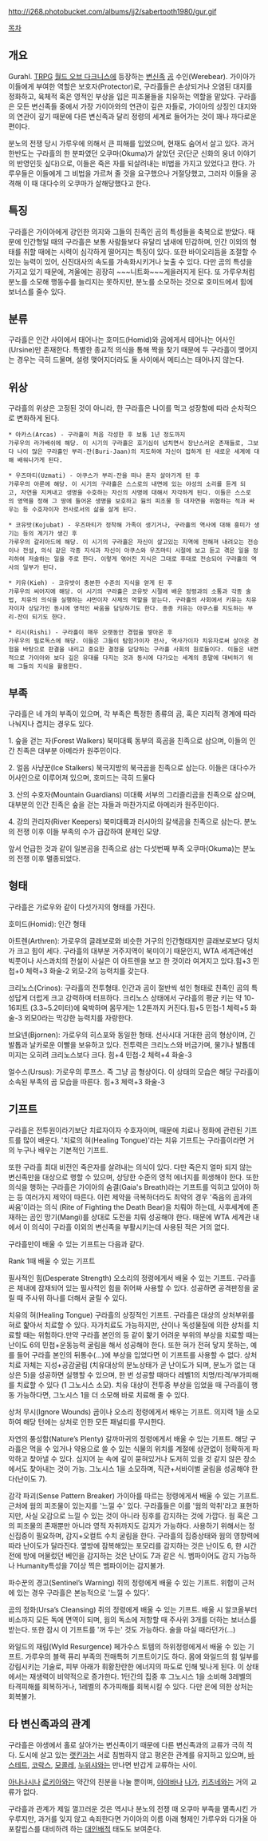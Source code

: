 http://i268.photobucket.com/albums/jj2/sabertooth1980/gur.gif


[[목차]]

== 개요 ==

Gurahl. [[TRPG]] [[월드 오브 다크니스]]에 등장하는 [[변신족]] [[곰]] 수인(Werebear). 가이아가 이들에게 부여한 역할은 보호자(Protector)로, 구라흘들은 손상되거나 오염된 대지를 정화하고, 육체적 혹은 영적인 부상을 입은 피조물들을 치유하는 역할을 맡았다. 구라흘은 모든 변신족들 중에서 가장 가이아와의 연관이 깊은 자들로, 가이아의 상징인 대지와의 연관이 깊기 때문에 다른 변신족과 달리 정령의 세계로 들어가는 것이 꽤나 까다로운 편이다.

분노의 전쟁 당시 가루우에 의해서 큰 피해를 입었으며, 현재도 숨어서 살고 있다. 과거 한반도는 구라흘의 한 분파였던 오쿠마(Okuma)가 살았던 곳(단군 신화의 웅녀 이야기의 반영인듯 싶다)으로, 이들은 죽은 자를 되살려내는 비법을 가지고 있었다고 한다. 가루우들은 이들에게 그 비법을 가르쳐 줄 것을 요구했으나 거절당했고, 그러자 이들을 공격해 이 때 대다수의 오쿠마가 살해당했다고 한다.

== 특징 ==
구라흘은 가이아에게 강인한 의지와 그들의 친족인 곰의 특성들을 축복으로 받았다. 때문에 인간형일 때의 구라흘은 보통 사람들보다 유달리 냄새에 민감하며, 인간 이외의 형태를 취할 때에는 시력이 심각하게 떨어지는 특징이 있다. 또한 바이오리듬을 조절할 수 있는 능력이 있어, 신진대사의 속도를 가속화시키거나 늦출 수 있다. 다만 곰의 특성을 가지고 있기 때문에, 겨울에는 굉장히 ~~~니트화~~~게을러지게 된다.
또 가루우처럼 분노를 소모해 행동수를 늘리지는 못하지만, 분노를 소모하는 것으로 호미드에서 힘에 보너스를 줄수 있다.

== 분류 ==
구라흘은 인간 사이에서 태어나는 호미드(Homid)와 곰에게서 테어나는 어사인(Ursine)만 존재한다. 특별한 종교적 의식을 통해 짝을 찾기 때문에 두 구라흘이 맺어지는 경우는 극히 드물며, 설령 맺어지더라도 둘 사이에서 메티스는 태어나지 않는다.

== 위상 ==
구라흘의 위상은 고정된 것이 아니라, 한 구라흘은 나이를 먹고 성장함에 따라 순차적으로 변화하게 된다.

 * 아카스(Arcas) - 구라흘이 처음 각성한 후 보통 1년 정도까지
 가루우의 라가배쉬에 해당. 이 시기의 구라흘은 호기심이 넘치면서 장난스러운 존재들로, 그보다 나이 많은 구라흘인 부리-잔(Buri-Jaan)의 지도하에 자신이 접하게 된 새로운 세계에 대해 배워나가게 된다.

 * 우즈마티(Uzmati) - 아쿠스가 부리-잔을 떠나 혼자 살아가게 된 후
 가루우의 아룬에 해당. 이 시기의 구라흘은 스스로의 내면에 있는 야성의 소리를 듣게 되고, 자연을 지켜내고 생명을 수호하는 자신의 사명에 대해서 자각하게 된다. 이들은 스스로의 영역을 정해 그 땅에 들어온 생명을 보호하고 웜의 피조물 등 대자연을 위협하는 적과 싸우는 등 수호자이자 전사로서의 삶을 살게 된다.

 * 코유밧(Kojubat) - 우즈마티가 정착해 가족이 생기거나, 구라흘의 역사에 대해 흥미가 생기는 등의 계기가 생긴 후
 가루우의 갈리아드에 해당. 이 시기의 구라흘은 자신이 살고있는 지역에 전해져 내려오는 전승이나 전설, 의식 같은 각종 지식과 자신이 아쿠스와 우즈마티 시절에 보고 듣고 겪은 일을 정리하여 저술하는 일을 주로 한다. 이렇게 엮어진 지식은 그대로 후대로 전승되어 구라흘의 역사의 일부가 된다.

 * 키유(Kieh) - 코유밧이 충분한 수준의 지식을 얻게 된 후
 가루우의 씨어지에 해당. 이 시기의 구라흘은 코유밧 시절에 배운 정령과의 소통과 각종 술법, 치유의 의식을 실행하는 샤먼이자 사제의 역할을 맡는다. 구라흘의 사회에서 키유는 치유자이자 상담가인 동시에 영적인 싸움을 담당하기도 한다. 종종 키유는 아쿠스를 지도하는 부리-잔이 되기도 한다.

 * 리시(Rishi) - 구라흘이 매우 오랫동안 경험을 쌓아온 후
 가루우의 필로독스에 해당. 이들은 그들이 탐험가이자 전사, 역사가이자 치유자로써 살아온 경험을 바탕으로 판결을 내리고 중요한 결정을 담당하는 구라흘 사회의 원로들이다. 이들은 내면적으로 가이아와 보다 깊은 유대를 다지는 것과 동시에 다가오는 세계의 종말에 대비하기 위해 그들의 지식을 활용한다.

== 부족 ==
구라흘은 네 개의 부족이 있으며, 각 부족은 특정한 종류의 곰, 혹은 지리적 경계에 따라 나눠지나 겹치는 경우도 있다.

1. 숲을 걷는 자(Forest Walkers)
북미대륙 동부의 흑곰을 친족으로 삼으며, 이들의 인간 친족은 대부분 아메라카 원주민이다.

2. 얼음 사냥꾼(Ice Stalkers)
북극지방의 북극곰을 친족으로 삼는다. 이들은 대다수가 어사인으로 이루어져 있으며, 호미드는 극히 드물다

3. 산의 수호자(Mountain Guardians)
미대륙 서부의 그리즐리곰을 친족으로 삼으며, 대부분의 인간 친족은 숲을 걷는 자들과 마찬가지로 아메리카 원주민이다.

4. 강의 관리자(River Keepers)
북미대륙과 러시아의 갈색곰을 친족으로 삼는다. 분노의 전쟁 이후 이들 부족의 수가 급감하여 문제인 모양.

앞서 언급한 것과 같이 일본곰을 친족으로 삼는 다섯번째 부족 오쿠마(Okuma)는 분노의 전쟁 이후 멸종되었다.

== 형태 ==


구라흘은 가로우와 같이 다섯가지의 형태를 가진다.

호미드(Homid): 인간 형태

아트렌(Arthren): 가로우의 글래보로와 비슷한 거구의 인간형태지만 글래보로보다 덩치가 크고 힘이 세다. 구라흘의 대부분 거주지역이 북미이기 때문인지, WTA 세계관에선 빅풋이나 사스콰치의 전설이 사실은 이 아트렌을 보고 한 것이라 여겨지고 있다.힘+3 민첩+0 체력+3 화술-2 외모-2의 능력치를 갖는다.

크리노스(Crinos): 구라흘의 전투형태. 인간과 곰이 절반씩 섞인 형태로 친족인 곰의 특성답게 더럽게 크고 강력하며 터프하다. 크리노스 상태에서 구라흘의 평균 키는 약 10-16피트 (3.3~5.2미터)에 육박하며 몸무게는 1.2톤까지 커진다.힘+5 민첩-1 체력+5 화술-3 외모0라는 막강한 능력치를 자랑한다.

브요넨(Bjornen): 가로우의 히스포와 동일한 형태. 선사시대 거대한 곰의 형상이며, 긴 발톱과 날카로운 이빨을 보유하고 있다. 전투력은 크리노스와 버금가며, 물기나 발톱데미지는 오히려 크리노스보다 크다. 힘+4 민첩-2 체력+4 화술-3

얼수스(Ursus): 가로우의 루프스. 즉 그냥 곰 형상이다. 이 상태의 모습은 해당 구라흘이 소속된 부족의 곰 모습을 따른다. 힘+3 체력+3 화술-3

== 기프트 ==
구라흘은 전투원이라기보단 치료자이자 수호자이며, 때문에 치료나 정화에 관련된 기프트를 많이 배운다. '치료의 혀(Healing Tongue)'라는 치유 기프트는 구라흘이라면 거의 누구나 배우는 기본적인 기프트.

또한 구라흘 최대 비전인 죽은자를 살려내는 의식이 있다. 다만 죽은지 얼마 되지 않는 변신족만을 대상으로 행할 수 있으며, 상당한 수준의 영적 에너지를 희생해야 한다. 또한 의식을 행하는 구라흘은 가이아의 숨결(Gaia's Breath)라는 기프트를 익히고 있어야 하는 등 여러가지 제약이 따른다. 이런 제약을 극복하더라도 최악의 경우 '죽음의 곰과의 싸움'이라는 의식 (Rite of Fighting the Death Bear)을 치뤄야 하는데, 사후세계에 존재하는 곰인 망기(Mangi)를 상대로 도전을 치뤄 성공해야 한다. 때문에 WTA 세계관 내에서 이 의식이 구라흘 이외의 변신족을 부활시키는데 사용된 적은 거의 없다.

구라흘만이 배울 수 있는 기프트는 다음과 같다.

Rank 1때 배울 수 있는 기프트

필사적인 힘(Desperate Strength)
오소리의 정령에게서 배울 수 있는 기프트. 구라흘은 체내에 잠재되어 있는 필사적인 힘을 쥐어짜 사용할 수 있다. 성공하면 공격판정을 굴릴 때 주사위 하나를 더해서 굴릴 수 있다.
 
치유의 혀(Healing Tongue)
구라흘의 상징적인 기프트. 구라흘은 대상의 상처부위를 혀로 핥아서 치료할 수 있다. 자가치료도 가능하지만, 산이나 독성물질에 의한 상처를 치료할 때는 위험하다.만약 구라흘 본인의 등 같이 핥기 어려운 부위의 부상을 치료할 때는 난이도 6의 민첩+운동능력 굴림을 해서 성공해야 한다. 또한 혀가 전혀 닿지 못하는, 예를 들어 구라흘 본인의 뒤통수(...)에 부상을 입었다면 이 기프트를 사용할 수 없다. 상처치료 자체는 지성+공감굴림 (치유대상의 분노상태가 곧 난이도가 되며, 분노가 없는 대상은 5)을 성공하면 실행할 수 있으며, 한 번 성공할 때마다 레벨1의 치명/타격/부가피해를 치료할 수 있다 (1 그노시스 소모). 치유 대상이 전투중 부상을 입었을 때 구라흘이 행동 가능하다면, 그노시스 1을 더 소모해 바로 치료해 줄 수 있다.
 
상처 무시(Ignore Wounds)
곰이나 오소리 정령에게서 배우는 기프트. 의지력 1을 소모하여 해당 턴에는 상처로 인한 모든 패널티를 무시한다.
 
자연의 풍성함(Nature’s Plenty)
갈까마귀의 정령에게서 배울 수 있는 기프트. 해당 구라흘은 먹을 수 있거나 약용으로 쓸 수 있는 식물의 위치를 계절에 상관없이 정확하게 파악하고 찾아낼 수 있다. 심지어 눈 속에 깊이 묻혀있거나 도저히 있을 것 같지 않은 장소에서도 찾아내는 것이 가능. 그노시스 1을 소모하며, 직관+서바이벌 굴림을 성공해야 한다(난이도 7).
 
감각 파괴(Sense Pattern Breaker)
가이아를 따르는 정령에게서 배울 수 있는 기프트. 근처에 웜의 피조물이 있는지를 '느낄 수' 있다. 구라흘들은 이를 '웜의 악취'라고 표현하지만, 사실 오감으로 느낄 수 있는 것이 아니라 징후를 감지하는 것에 가깝다. 웜 혹은 그의 피조물의 존재뿐만 아니라 영적 자취까지도 감지가 가능하다. 사용하기 위해서는 정신집중이 필요하며, 감지+오컬트 수치 굴림을 한다. 구라흘의 집중상태와 웜의 영향력에 따라 난이도가 달라진다. 옆방에 잠복해있는 포모리를 감지하는 것은 난이도 6, 한 시간 전에 방에 머물렀던 베인을 감지하는 것은 난이도 7과 같은 식. 벰파이어도 감지 가능하나 Humanity특성을 7이상 찍은 벰파이어는 감지불가.
 
파수꾼의 경고(Sentinel’s Warning)
쥐의 정령에게 배울 수 있는 기프트. 위험이 근처에 있는 경우 구라흘은 본능적으로 '느낄 수 있다'.
 
곰의 정화(Ursa’s Cleansing)
쥐의 정령에게 배울 수 있는 기프트. 배울 시 알코올부터 비소까지 모든 독에 면역이 되며, 웜의 독소에 저항할 때 주사위 3개를 더하는 보너스를 받는다. 또한 잠시 이 기프트를 '꺼 두는' 것도 가능하다. 술을 마실 때라던가(...)
 
와일드의 재림(Wyld Resurgence)
페가수스 토템의 하위정령에게서 배울 수 있는 기프트. 가루우의 블랙 퓨리 부족의 전매특허 기프트이기도 하다. 몸에 와일드의 힘 일부를 강림시키는 기술로, 피부 아래가 휘황찬란한 에너지의 파도로 인해 빛나게 된다. 이 상태에서는 재생력이 비약적으로 증가한다. 1턴간의 집중 후 그노시스 1을 소비해 3레벨의 타격피해를 회복하거나, 1레벨의 추가피해를 회복시킬 수 있다. 다만 은에 의한 상처는 회복불가.
== 타 변신족과의 관계 ==
구라흘은 야생에서 홀로 살아가는 변신족이기 때문에 다른 변신족과의 교류가 극히 적다. 도시에 살고 있는 [[랫킨]]과는 서로 침범하지 않고 평온한 관계를 유지하고 있으며, [[바스테트]], [[코락스]], [[모콜레]], [[누위샤]]와는 만나면 반갑게 교류하는 사이. 

[[아나나시]]나 [[로키아]]와는 약간의 친분을 나눌 뿐이며, [[아야바]]나 [[나가]], [[키츠네]]와는 거의 교류가 없다.

구라흘과 관계가 제일 껄끄러운 것은 역시나 분노의 전쟁 때 오쿠마 부족을 멸족시킨 가우루지만, 과거를 잊지 않고 속죄한다면 가이아의 이름 아래 형제인 가루우와 다가올 아포칼립스를 대비하려 하는 [[대인배]]적 태도도 보여준다.
